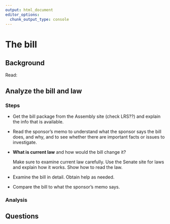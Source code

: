 ```yaml
---
output: html_document
editor_options:
  chunk_output_type: console
---
```


# The bill

## Background

Read:

## Analyze the bill and law

### Steps

-   Get the bill package from the Assembly site (check LRS??) and explain the info that is available.

-   Read the sponsor's memo to understand what the sponsor says the bill does, and why, and to see whether there are important facts or issues to investigate.

-   **What is current law** and how would the bill change it?

    Make sure to examine current law carefully. Use the Senate site for laws and explain how it works. Show how to read the law.

-   Examine the bill in detail. Obtain help as needed.

-   Compare the bill to what the sponsor's memo says.

### Analysis

## Questions
